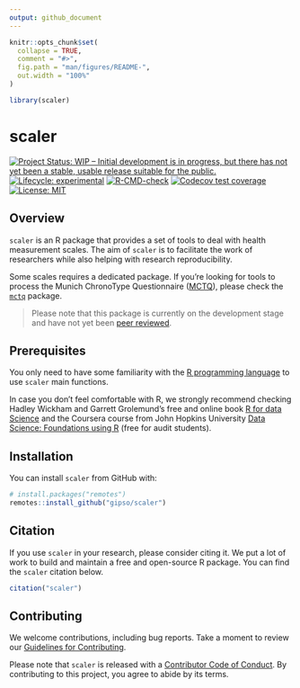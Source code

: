 ```yaml
---
output: github_document
---
```


<!-- README.md is generated from README.Rmd. Please edit that file -->

```r
knitr::opts_chunk$set(
  collapse = TRUE,
  comment = "#>",
  fig.path = "man/figures/README-",
  out.width = "100%"
)

library(scaler)
```

# scaler

<!-- badges: start -->
[![Project Status: WIP – Initial development is in progress, but there has not yet been a stable, usable release suitable for the public.](https://www.repostatus.org/badges/latest/wip.svg)](https://www.repostatus.org/#wip)
[![Lifecycle: experimental](https://img.shields.io/badge/lifecycle-experimental-orange.svg)](https://lifecycle.r-lib.org/articles/stages.html#experimental)
[![R-CMD-check](https://github.com/gipso/scaler/workflows/R-CMD-check/badge.svg)](https://github.com/gipso/scaler/actions)
[![Codecov test coverage](https://codecov.io/gh/gipso/scaler/branch/main/graph/badge.svg)](https://codecov.io/gh/gipso/scaler?branch=main)
[![License: MIT](https://img.shields.io/badge/license-MIT-green)](https://choosealicense.com/licenses/mit/)
<!-- badges: end -->

## Overview

`scaler` is an R package that provides a set of tools to deal with health measurement scales. The aim of `scaler` is to facilitate the work of researchers while also helping with research reproducibility.

Some scales requires a dedicated package. If you're looking for tools to process the Munich ChronoType Questionnaire ([MCTQ](https://doi.org/10.1177/0748730402239679)), please check the [`mctq`](https://github.com/ropensci/mctq) package.

> Please note that this package is currently on the development stage and have not yet been [peer reviewed](https://devguide.ropensci.org/softwarereviewintro.html).

## Prerequisites

You only need to have some familiarity with the [R programming language](https://www.r-project.org/) to use `scaler` main functions.

In case you don't feel comfortable with R, we strongly recommend checking Hadley Wickham and Garrett Grolemund's free and online book [R for data Science](https://r4ds.had.co.nz/) and the Coursera course from John Hopkins University [Data Science: Foundations using R](https://www.coursera.org/specializations/data-science-foundations-r) (free for audit students).

## Installation

You can install `scaler` from GitHub with:

``` r
# install.packages("remotes")
remotes::install_github("gipso/scaler")
```

## Citation

If you use `scaler` in your research, please consider citing it. We put a lot of work to build and maintain a free and open-source R package. You can find the `scaler` citation below.

```r
citation("scaler")
```

## Contributing

We welcome contributions, including bug reports. Take a moment to review our [Guidelines for Contributing](https://gipso.github.io/scaler/CONTRIBUTING.html).

Please note that `scaler` is released with a [Contributor Code of
Conduct](https://gipso.github.io/scaler/CODE_OF_CONDUCT.html). By contributing
to this project, you agree to abide by its terms.
